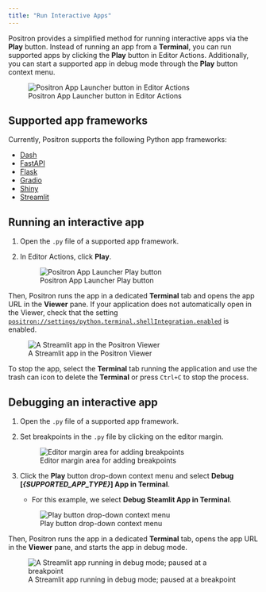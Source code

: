 ```yaml
---
title: "Run Interactive Apps"
---
```


Positron provides a simplified method for running interactive apps via the **Play** button. Instead of running an app from a **Terminal**, you can run supported apps by clicking the **Play** button in Editor Actions. Additionally, you can start a supported app in debug mode through the **Play** button context menu.

![Positron App Launcher button in Editor Actions](images/run-app-button.png)

## Supported app frameworks

Currently, Positron supports the following Python app frameworks:

- [Dash](https://dash.plotly.com/)
- [FastAPI](https://fastapi.tiangolo.com/)
- [Flask](https://flask.palletsprojects.com/en/stable/)
- [Gradio](https://www.gradio.app/)
- [Shiny](https://shiny.posit.co/py/)
- [Streamlit](https://streamlit.io/)


## Running an interactive app

1. Open the `.py` file of a supported app framework.
2. In Editor Actions, click **Play**.

    ![Positron App Launcher Play button](images/run-app-play-button.png)

Then, Positron runs the app in a dedicated **Terminal** tab and opens the app URL in the **Viewer** pane.
If your application does not automatically open in the Viewer, check that the setting [`positron://settings/python.terminal.shellIntegration.enabled`](positron://settings/python.terminal.shellIntegration.enabled) is enabled.

![A Streamlit app in the Positron Viewer](images/run-app-streamlit.png)

To stop the app, select the **Terminal** tab running the application and use the trash can icon to delete the **Terminal** or press `Ctrl+C` to stop the process.

## Debugging an interactive app

1. Open the `.py` file of a supported app framework.
2. Set breakpoints in the `.py` file by clicking on the editor margin.

    ![Editor margin area for adding breakpoints](images/run-app-debug-breakpoint.png)
3. Click the **Play** button drop-down context menu and select **Debug [*{SUPPORTED_APP_TYPE}*] App in Terminal**.  
    - For this example, we select **Debug Steamlit App in Terminal**.

    ![Play button drop-down context menu](images/run-app-debug-streamlit.png)

Then, Positron runs the app in a dedicated **Terminal** tab, opens the app URL in the **Viewer** pane, and starts the app in debug mode.

![A Streamlit app running in debug mode; paused at a breakpoint](images/run-app-debug-streamlit-paused-at-breakpoint.png)
